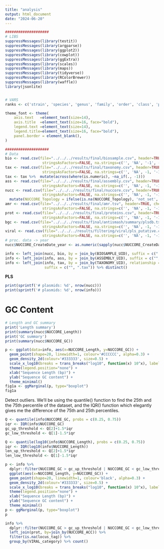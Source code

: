 ```yaml
---
title: "analysis"
output: html_document
date: "2024-06-20"
---
```

```r
####################
# LIBS
suppressMessages(library(testit))
suppressMessages(library(argparse))
suppressMessages(library(ggplot2))
suppressMessages(library(cowplot))
suppressMessages(library(ggExtra))
suppressMessages(library(scales))
suppressMessages(library(maps))
suppressMessages(library(tidyverse))
suppressMessages(library(RColorBrewer))
suppressMessages(library(waffle))
library(jsonlite)


# VARS
ranks <- c('strain', 'species', 'genus', 'family', 'order', 'class', 'phylum', 'superkingdom')

theme_font <- theme(
    axis.text   =element_text(size=14),
    axis.title  =element_text(size=16, face="bold"),
    legend.text =element_text(size=14),
    legend.title=element_text(size=16, face="bold"),
    panel.border = element_blank(),
)

```



```r
####################
# Data
bio <- read.csv(file="../../../results/final/biosample.csv", header=TRUE, check.names=FALSE,
                 stringsAsFactors=FALSE, na.strings=c('', 'NA', '-1', -1))
tax <- read.csv(file="../../../results/final/taxonomy.csv", header=TRUE, check.names=FALSE,
                 stringsAsFactors=FALSE, na.strings=c('', 'NA', -1, '-1'),)
tax <- tax %>%  mutate(across(where(is.numeric), ~na_if(., -1)))
ass <- read.csv(file="../../../results/final/assembly.csv", header=TRUE, check.names=FALSE,
                 stringsAsFactors=FALSE, na.strings=c('', 'NA', -1, '-1'))
nucc <- read.csv(file="../../../results/final/nuccore.csv", header=TRUE, check.names=FALSE,
                 stringsAsFactors=FALSE, na.strings=c('', 'NA', -1, '-1')) %>%
  mutate(NUCCORE_Topology = ifelse(is.na(NUCCORE_Topology), 'not_set', NUCCORE_Topology ))
amr <- read.csv(file="../../../results/final/amr.tsv", header=TRUE, check.names=FALSE, sep="\t",
                 stringsAsFactors=FALSE, na.strings=c('', 'NA', -1, '-1'))
prot <- read.csv(file="../../../results/final/proteins.csv", header=TRUE, check.names=FALSE, sep=",",
                 stringsAsFactors=FALSE, na.strings=c('', 'NA', -1, '-1'))
bgc <- read.csv(file="../../../results/final/antismash/summary/plsdb.tsv", header=TRUE, check.names=FALSE, sep="\t",
                 stringsAsFactors=FALSE, na.strings=c('', 'NA', -1, '-1'))
viral <- read.csv(file="../../../results/filtering/viral/pls_putative.csv", header=TRUE, check.names=FALSE,
                 stringsAsFactors=FALSE, na.strings=c('', 'NA', -1, '-1'))
# proc. data -> year
nucc$NUCCORE_CreateDate_year <- as.numeric(sapply(nucc$NUCCORE_CreateDate, function(x){ unlist(strsplit(x, '-'))[1] }))

info <- left_join(nucc, bio, by = join_by(BIOSAMPLE_UID), suffix = c(".nucc", ".bio"))
info <- left_join(info, ass, by = join_by(ASSEMBLY_UID), suffix = c("", ".ass"))
info <- left_join(info, tax, by = join_by(TAXONOMY_UID), relationship = "many-to-many",
                  suffix = c("", ".tax")) %>% distinct()
```

**PLS**
```r
print(sprintf('# plasmids: %d', nrow(nucc)))
print(sprintf('# plasmids: %d', nrow(info)))
```
# GC Content
```r
# Length and GC summary
print('Length summary')
print(summary(nucc$NUCCORE_Length))
print('GC summary')
print(summary(nucc$NUCCORE_GC))

p <- ggplot(data=info, aes(x=NUCCORE_Length, y=NUCCORE_GC)) +
  geom_point(shape=20, linewidth=1, colour='#CCCCCC', alpha=0.3) +
  geom_density_2d(colour='#333333', size=0.5) +
  scale_x_log10(breaks = trans_breaks("log10", function(x) 10^x), labels = trans_format("log10", math_format(10^.x))) +
  theme(legend.position="none") +
  xlab("Sequence Length (bp)") +
  ylab("Sequence GC content") +
  theme_minimal()
fig1a <- ggMarginal(p, type="boxplot")
fig1a
```

Detect outliers. We’ll be using the quantile() function to find the 25th and the 75th percentile of the dataset, and the IQR() function which elegantly gives me the difference of the 75th and 25th percentiles. 
```r
Q <- quantile(info$NUCCORE_GC, probs = c(0.25, 0.75))
iqr <- IQR(info$NUCCORE_GC)
gc_up_threshold <- Q[2]+1.5*iqr
gc_low_threshold <- Q[1]-1.5*iqr

Q <- quantile(log10(info$NUCCORE_Length), probs = c(0.25, 0.75))
iqr <- IQR(log10(info$NUCCORE_Length))
len_up_threshold <- Q[2]+1.5*iqr
len_low_threshold <- Q[1]-1.5*iqr

p <- info %>%
  dplyr::filter(NUCCORE_GC > gc_up_threshold | NUCCORE_GC < gc_low_threshold | log10(NUCCORE_Length) > len_up_threshold | log10(NUCCORE_Length) < len_low_threshold) %>%
  ggplot(aes(x=NUCCORE_Length, y=NUCCORE_GC)) +
  geom_point(shape=20, linewidth=1, colour='black', alpha=0.3) +
  geom_density_2d(colour='#333333', size=0.5) +
  scale_x_log10(breaks = trans_breaks("log10", function(x) 10^x), labels = trans_format("log10", math_format(10^.x))) +
  theme(legend.position="none") +
  xlab("Sequence Length (bp)") +
  ylab("Sequence GC content") +
  theme_minimal()
p <- ggMarginal(p, type="boxplot")
p

info %>%
  dplyr::filter(NUCCORE_GC > gc_up_threshold | NUCCORE_GC < gc_low_threshold | log10(NUCCORE_Length) > len_up_threshold | log10(NUCCORE_Length) < len_low_threshold) %>%
  left_join(prot, by=join_by(NUCCORE_ACC)) %>%
  filter(is.na(locus_tag)) %>%
  group_by(VIRAL_category) %>% count()

```

